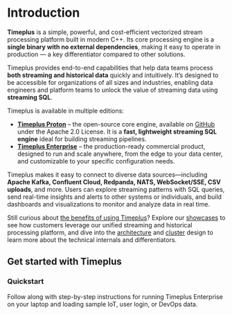# Introduction


**Timeplus** is a simple, powerful, and cost-efficient vectorized stream processing platform built in modern C++. Its core processing engine is a **single binary with no external dependencies**, making it easy to operate in production — a key differentiator compared to other solutions.

Timeplus provides end-to-end capabilities that help data teams process **both streaming and historical data** quickly and intuitively. It’s designed to be accessible for organizations of all sizes and industries, enabling data engineers and platform teams to unlock the value of streaming data using **streaming SQL**.

Timeplus is available in multiple editions:

- **[Timeplus Proton](/proton)** – the open-source core engine, available on [GitHub](https://github.com/timeplus-io/proton) under the Apache 2.0 License. It is a **fast, lightweight streaming SQL engine** ideal for building streaming pipelines.
- **[Timeplus Enterprise](https://www.timeplus.com/product)** – the production-ready commercial product, designed to run and scale anywhere, from the edge to your data center, and customizable to your specific configuration needs.

Timeplus makes it easy to connect to diverse data sources—including **Apache Kafka, Confluent Cloud, Redpanda, NATS, WebSocket/SSE, CSV uploads**, and more. Users can explore streaming patterns with SQL queries, send real-time insights and alerts to other systems or individuals, and build dashboards and visualizations to monitor and analyze data in real time.

Still curious about [the benefits of using Timeplus](/why-timeplus)? Explore our [showcases](/showcases) to see how customers leverage our unified streaming and historical processing platform, and dive into the [architecture](/architecture) and [cluster](/cluster) design to learn more about the technical internals and differentiators.

## Get started with Timeplus

<Quickstart href="/quickstart">

<h3>Quickstart</h3>

<p>
  Follow along with step-by-step instructions for running Timeplus Enterprise on
  your laptop and loading sample IoT, user login, or DevOps data.
</p>

</Quickstart>
